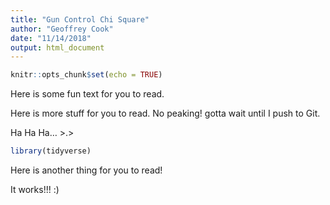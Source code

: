 ```yaml
---
title: "Gun Control Chi Square"
author: "Geoffrey Cook"
date: "11/14/2018"
output: html_document
---
```


```r
knitr::opts_chunk$set(echo = TRUE)
```

Here is some fun text for you to read. 

Here is more stuff for you to read. No peaking! gotta wait until I push to Git.

Ha Ha Ha... >.>

```r
library(tidyverse)
```

Here is another thing for you to read!

It works!!! :) 